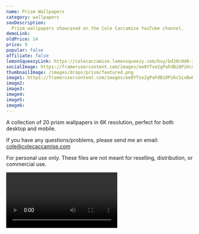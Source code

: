 ```yaml
---
name: Prism Wallpapers
category: wallpapers
seoDescription:
  Prism wallpapers showcased on the Cole Caccamise YouTube channel.
demoLink:
oldPrice: 14
price: 9
popular: false
affiliate: false
lemonSqueezyLink: https://colecaccamise.lemonsqueezy.com/buy/bd20c0d9-3f33-4656-a6c4-300f704a49d5
socialImage: https://framerusercontent.com/images/ee0YTse2gPaFdBi0PiKcSixBwUQ.png?scale-down-to=1024
thumbnailImage: /images/drops/prism/featured.png
image1: https://framerusercontent.com/images/ee0YTse2gPaFdBi0PiKcSixBwUQ.png?scale-down-to=1024
image2:
image3:
image4:
image5:
image6:
---
```


A collection of 20 prism wallpapers in 6K resolution, perfect for both
desktop and mobile.

If you have any questions/problems, please send me an email:
cole@colecaccamise.com

For personal use only. These files are not meant for reselling, distribution, or
commercial use.

<Video url='https://youtu.be/WLwLxkpc4Hs' />
